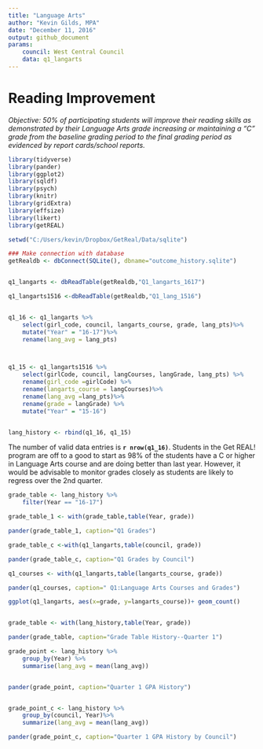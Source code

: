 ```yaml
---
title: "Language Arts"
author: "Kevin Gilds, MPA"
date: "December 11, 2016"
output: github_document
params: 
    council: West Central Council
    data: q1_langarts
---
```


# Reading Improvement
*Objective: 50% of participating students will improve their reading skills as demonstrated by their Language Arts grade increasing or maintaining a “C” grade from the baseline grading period to the final grading period as evidenced by report cards/school reports.*


```r
library(tidyverse)
library(pander)
library(ggplot2)
library(sqldf)
library(psych)
library(knitr)
library(gridExtra)
library(effsize)
library(likert)
library(getREAL)

```


```r

setwd("C:/Users/kevin/Dropbox/GetReal/Data/sqlite")

### Make connection with database
getRealdb <- dbConnect(SQLite(), dbname="outcome_history.sqlite")


q1_langarts <- dbReadTable(getRealdb,"Q1_langarts_1617")

q1_langarts1516 <-dbReadTable(getRealdb,"Q1_lang_1516")



```


```r


q1_16 <- q1_langarts %>%
    select(girl_code, council, langarts_course, grade, lang_pts)%>%
    mutate("Year" = "16-17")%>%
    rename(lang_avg = lang_pts)



q1_15 <- q1_langarts1516 %>%
    select(girlCode, council, langCourses, langGrade, lang_pts) %>%
    rename(girl_code =girlCode) %>%
    rename(langarts_course = langCourses)%>%
    rename(lang_avg =lang_pts)%>%
    rename(grade = langGrade) %>%
    mutate("Year" = "15-16")


lang_history <- rbind(q1_16, q1_15)


```


The number of valid data entries is **`r nrow(q1_16)`**. Students in the Get REAL! program  are off to a good to start as 98% of the students have a C or higher in Language Arts course and are doing better than last year. However, it would be advisable to monitor grades closely as students are likely to regress over the 2nd quarter. 


```r

grade_table <- lang_history %>%
    filter(Year == "16-17")

grade_table_1 <- with(grade_table,table(Year, grade))

pander(grade_table_1, caption="Q1 Grades")

grade_table_c <-with(q1_langarts,table(council, grade))

pander(grade_table_c, caption="Q1 Grades by Council")


```

```r

q1_courses <- with(q1_langarts,table(langarts_course, grade))

pander(q1_courses, caption=" Q1:Language Arts Courses and Grades")

```


```r




ggplot(q1_langarts, aes(x=grade, y=langarts_course))+ geom_count()



```

```r

grade_table <- with(lang_history,table(Year, grade))

pander(grade_table, caption="Grade Table History--Quarter 1")


```


```r

grade_point <- lang_history %>%
    group_by(Year) %>%
    summarise(lang_avg = mean(lang_avg))


pander(grade_point, caption="Quarter 1 GPA History")


grade_point_c <- lang_history %>%
    group_by(council, Year)%>%
    summarize(lang_avg = mean(lang_avg))

pander(grade_point_c, caption="Quarter 1 GPA History by Council")


```












